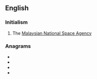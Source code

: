 ==English==

===Initialism===
{{rfc-header|Initialism}}
{{en-initialism}}

# The [[w:Malaysian National Space Agency|Malaysian National Space Agency]]

===Anagrams===
* {{l|en|AMNs}}
* {{l|en|mans}}
* {{l|en|MNAs}}
* {{l|en|NASM}}